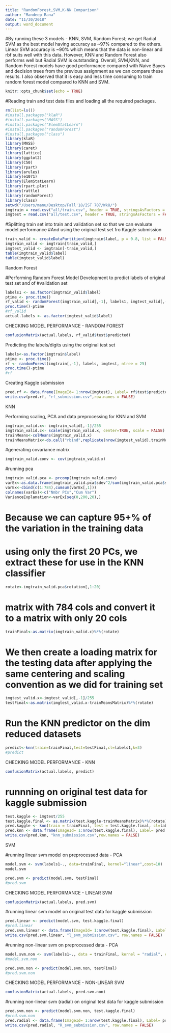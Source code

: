 ```yaml
---
title: "RandomForest,SVM,K-NN Comparison"
author: "Mandeep Rana"
date: "11/30/2018"
output: word_document
---
```


#By running these 3 models - KNN, SVM, Random Forest; we get Radial SVM as the best model having accuracy as ~97% compared to the others. Linear SVM accuracy is ~90% which means that the data is non-linear and rbf suits well with this data. However, KNN and Random Forest also performs well but Radial SVM is outstanding. Overall, SVM,KNN, and Random Forest models have good performance compared with Naive Bayes and decision trees from the previous assignment as we can compare these results. I also observed that it is easy and less time consuming to train random forest model compared to KNN and SVM. 

```r
knitr::opts_chunk$set(echo = TRUE)
```

#Reading train and test data files and loading all the required packages.

```r
rm(list=ls()) 
#install.packages("klaR")
#install.packages("MASS")
#install.packages("ElemStatLearn")
#install.packages("randomForest")
#install.packages("class")
library(klaR)
library(MASS)
library(caret)
library(lattice)
library(ggplot2)
library(C50)
library(rpart)
library(arules)
library(e1071)
library(ElemStatLearn)
library(rpart.plot)
library(rattle)
library(randomForest)
library(class)
setwd("/Users/manu/Desktop/Fall'18/IST 707/Wk8/")
imgtrain = read.csv("all/train.csv", header = TRUE, stringsAsFactors = FALSE)
imgtest = read.csv("all/test.csv", header = TRUE, stringsAsFactors = FALSE)

```
#Splitting train set into train and validation set so that we can evaluate model performance
#And using the original test set fro Kaggle submission

```r

train_valid <- createDataPartition(imgtrain$label, p = 0.8, list = FALSE)
imgtrain_valid <- imgtrain[train_valid,]
imgtest_valid <- imgtrain[-train_valid,]
table(imgtrain_valid$label)
table(imgtest_valid$label)

```
######### Random Forest ##############
#Performing Random Forest Model Development to predict labels of original test set and of #validation set
```r
labels1 <- as.factor(imgtrain_valid$label)
ptime <- proc.time()
rf_valid <- randomForest(imgtrain_valid[,-1], labels1, imgtest_valid[,-1], ntree = 25)
proc.time()-ptime
#rf_valid
actual.labels <- as.factor(imgtest_valid$label)


```
CHECKING MODEL PERFORMANCE - RANDOM FOREST
```r
confusionMatrix(actual.labels, rf_valid$test$predicted)
```

Predicting the labels/digits using the original test set

```r

labels<-as.factor(imgtrain$label)
ptime <- proc.time()
rf <- randomForest(imgtrain[,-1], labels, imgtest, ntree = 25)
proc.time()-ptime
#rf

```
Creating Kaggle submission
```r
pred.rf <- data.frame(ImageId= 1:nrow(imgtest), Label= rf$test$predicted)
write.csv(pred.rf, "rf_submission.csv",row.names = FALSE)
```

############## KNN ##########
Performing scaling, PCA and data preprocessing for KNN and SVM

```r
imgtrain_valid.x<- imgtrain_valid[,-1]/255
imgtrain_valid.c<- scale(imgtrain_valid.x, center=TRUE, scale = FALSE)
trainMeans<-colMeans(imgtrain_valid.x)
trainMeansMatrix<-do.call("rbind",replicate(nrow(imgtest_valid),trainMeans,simplif=FALSE))
```

#generating covariance matrix
```r
imgtrain_valid.conv <- cov(imgtrain_valid.x)
```
#running pca
```r
imgtrain_valid.pca <- prcomp(imgtrain_valid.conv)
varEx<-as.data.frame(imgtrain_valid.pca$sdev^2/sum(imgtrain_valid.pca$sdev^2))
varEx<-cbind(c(1:784),cumsum(varEx[,1]))
colnames(varEx)<-c("Nmbr PCs","Cum Var")
VarianceExplanation<-varEx[seq(0,200,20),]
```
# Because we can capture 95+% of the variation in the training data
# using only the first 20 PCs, we extract these for use in the KNN classifier
```r
rotate<-imgtrain_valid.pca$rotation[,1:20]
```
# matrix with 784 cols and convert it to a matrix with only 20 cols
```r
trainFinal<-as.matrix(imgtrain_valid.c)%*%(rotate)
```
# We then create a loading matrix for the testing data after applying the same centering and scaling convention as we did for training set
```r
imgtest_valid.x<-imgtest_valid[,-1]/255
testFinal<-as.matrix(imgtest_valid.x-trainMeansMatrix)%*%(rotate)

```

# Run the KNN predictor on the dim reduced datasets
```r

predict<-knn(train=trainFinal,test=testFinal,cl=labels1,k=3)
#predict
```
CHECKING MODEL PERFORMANCE - KNN
```r

confusionMatrix(actual.labels, predict)
```

# runnning on original test data for kaggle submission
```r
test.kaggle <- imgtest/255
test.kaggle.final <- as.matrix(test.kaggle-trainMeansMatrix)%*%(rotate)
pred.kaggle <- knn(train = trainFinal, test = test.kaggle.final, cl=labels1, k=3)
pred.knn <- data.frame(ImageId= 1:nrow(test.kaggle.final), Label= pred.kaggle)
write.csv(pred.knn, "knn_submission.csv",row.names = FALSE)

```

############ SVM #############
#running linear svm model on preprocessed data - PCA
```r
model.svm <- svm(labels1~., data=trainFinal, kernel="linear",cost=10)
model.svm

pred.svm <- predict(model.svm, testFinal)
#pred.svm
```
CHECKING MODEL PERFORMANCE - LINEAR SVM
```r
confusionMatrix(actual.labels, pred.svm)
```


#running linear svm model on original test data for kaggle submission
```r
pred.linear <- predict(model.svm, test.kaggle.final)
#pred.linear
pred.svm.linear <- data.frame(ImageId= 1:nrow(test.kaggle.final), Label= pred.linear)
write.csv(pred.svm.linear, "l_svm_submission.csv", row.names = FALSE)
```
#running non-linear svm on preprocessed data - PCA
```r

model.svm.non <- svm(labels1~., data = trainFinal, kernel = "radial", cost =10)
#model.svm.non

pred.svm.non <- predict(model.svm.non, testFinal)
#pred.svm.non
```
CHECKING MODEL PERFORMANCE - NON-LINEAR SVM
```r
confusionMatrix(actual.labels, pred.svm.non)
```
#running non-linear svm (radial) on original test data for kaggle submission
```r

pred.svm.non <- predict(model.svm.non, test.kaggle.final)
#pred.svm.non
pred.radial <- data.frame(ImageId= 1:nrow(test.kaggle.final), Label= pred.svm.non)
write.csv(pred.radial, "R_svm_submission.csv", row.names = FALSE)
```







